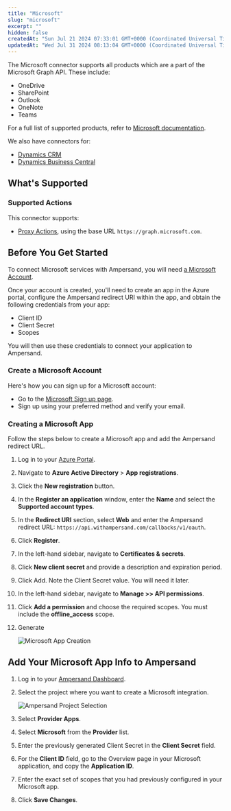 ```yaml
---
title: "Microsoft"
slug: "microsoft"
excerpt: ""
hidden: false
createdAt: "Sun Jul 21 2024 07:33:01 GMT+0000 (Coordinated Universal Time)"
updatedAt: "Wed Jul 31 2024 08:13:04 GMT+0000 (Coordinated Universal Time)"
---
```

The Microsoft connector supports all products which are a part of the Microsoft Graph API. These include:

- OneDrive
- SharePoint
- Outlook
- OneNote
- Teams

For a full list of supported products, refer to [Microsoft documentation](https://learn.microsoft.com/en-us/graph/overview-major-services).

We also have connectors for:
- [Dynamics CRM](/provider-guides/dynamicsCRM)
- [Dynamics Business Central](/provider-guides/dynamicsBusinessCentral)

## What's Supported

### Supported Actions

This connector supports:
- [Proxy Actions](/define-integrations/proxy-actions), using the base URL `https://graph.microsoft.com`.

## Before You Get Started

To connect Microsoft services with Ampersand, you will need [a Microsoft Account](https://aka.ms/AppRegistrations/?referrer=https%3A%2F%2Fdev.onedrive.com).

Once your account is created, you'll need to create an app in the Azure portal, configure the Ampersand redirect URI within the app, and obtain the following credentials from your app:

- Client ID
- Client Secret
- Scopes

You will then use these credentials to connect your application to Ampersand.

### Create a Microsoft Account

Here's how you can sign up for a Microsoft account:

- Go to the [Microsoft Sign up page](https://signup.live.com/signup?sru=https%3a%2f%2flogin.live.com%2foauth20_authorize.srf%3flc%3d1033%26client_id%3d51483342-085c-4d86-bf88-cf50c7252078%26cobrandid%3ded5d1924-9524-4e70-8f68-5ee5e35afbef%26mkt%3dEN-US%26opid%3dE962B0DAAE1D7D3B%26opidt%3d1721584016%26uaid%3d20aa40834b4b4f60a5f6d0caefa69aab%26contextid%3d8123EC532BFC171F%26opignore%3d1&mkt=EN-US&uiflavor=web&lw=1&fl=easi2&cobrandid=ed5d1924-9524-4e70-8f68-5ee5e35afbef&client_id=51483342-085c-4d86-bf88-cf50c7252078&uaid=20aa40834b4b4f60a5f6d0caefa69aab&suc=c44b4083-3bb0-49c1-b47d-974e53cbdf3c&lic=1).
- Sign up using your preferred method and verify your email.

### Creating a Microsoft App

Follow the steps below to create a Microsoft app and add the Ampersand redirect URL.

1. Log in to your [Azure Portal](https://portal.azure.com/).

2. Navigate to **Azure Active Directory** > **App registrations**.

3. Click the **New registration** button.

4. In the **Register an application** window, enter the **Name** and select the **Supported account types**.

5. In the **Redirect URI** section, select **Web** and enter the Ampersand redirect URL: `https://api.withampersand.com/callbacks/v1/oauth`.

6. Click **Register**.

7. In the left-hand sidebar, navigate to **Certificates & secrets**.

8. Click **New client secret** and provide a description and expiration period. 

9. Click Add. Note the Client Secret value. You will need it later.

10. In the left-hand sidebar, navigate to **Manage >> API permissions**.

11. Click **Add a permission** and choose the required scopes. You must include the **offline_access** scope.

12. Generate

    ![Microsoft App Creation](/images/provider-guides/e0b0327-Microsoft1.gif)

## Add Your Microsoft App Info to Ampersand

1. Log in to your [Ampersand Dashboard](https://dashboard.withampersand.com).

2. Select the project where you want to create a Microsoft integration.

   ![Ampersand Project Selection](/images/provider-guides/31a6a12-Ampersand.png)

3. Select **Provider Apps**.

4. Select **Microsoft** from the **Provider** list.

5. Enter the previously generated Client Secret in the **Client Secret** field.

6. For the **Client ID** field, go to the Overview page in your Microsoft application, and copy the **Application ID**.

7. Enter the exact set of scopes that you had previously configured in your Microsoft app.

8. Click **Save Changes**.
